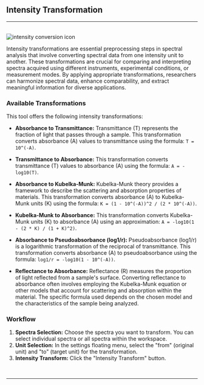 


## Intensity Transformation

<hr />
<br />
<Image
  src={`${imagePath}intensity.png`}
  alt='intensity conversion icon'
  width={65}
  height={65}
/>

Intensity transformations are essential preprocessing steps in spectral analysis that involve converting spectral data from one intensity unit to another. These transformations are crucial for comparing and interpreting spectra acquired using different instruments, experimental conditions, or measurement modes. By applying appropriate transformations, researchers can harmonize spectral data, enhance comparability, and extract meaningful information for diverse applications.

### Available Transformations

This tool offers the following intensity transformations:

- **Absorbance to Transmittance:**
  Transmittance (T) represents the fraction of light that passes through a sample. This transformation converts absorbance (A) values to transmittance using the formula: `T = 10^(-A)`.

- **Transmittance to Absorbance:**
  This transformation converts transmittance (T) values to absorbance (A) using the formula: `A = -log10(T)`.

- **Absorbance to Kubelka-Munk:**
  Kubelka-Munk theory provides a framework to describe the scattering and absorption properties of materials. This transformation converts absorbance (A) to Kubelka-Munk units (K) using the formula: `K = (1 - 10^(-A))^2 / (2 * 10^(-A))`.

- **Kubelka-Munk to Absorbance:**
  This transformation converts Kubelka-Munk units (K) to absorbance (A) using an approximation: `A = -log10(1 - (2 * K) / (1 + K)^2)`.

- **Absorbance to Pseudoabsorbance (log1/r):**
  Pseudoabsorbance (log1/r) is a logarithmic transformation of the reciprocal of transmittance. This transformation converts absorbance (A) to pseudoabsorbance using the formula: `log1/r = -log10(1 - 10^(-A))`.

- **Reflectance to Absorbance:**
  Reflectance (R) measures the proportion of light reflected from a sample's surface. Converting reflectance to absorbance often involves employing the Kubelka-Munk equation or other models that account for scattering and absorption within the material. The specific formula used depends on the chosen model and the characteristics of the sample being analyzed.

### Workflow

1.  **Spectra Selection:** Choose the spectra you want to transform. You can select individual spectra or all spectra within the workspace.
2.  **Unit Selection:** In the settings floating menu, select the "from" (original unit) and "to" (target unit) for the transformation.
3.  **Intensity Transform:** Click the "Intensity Transform" button.

<br />
<hr />
<br />
<TransformationFooterLinks imagePath={imagePath} />
